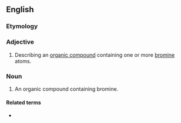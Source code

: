 ==English==

===Etymology===
{{affix|en|organo-|bromine}}

===Adjective===
{{en-adj|-}}

# {{lb|en|organic chemistry}} Describing an [[organic compound]] containing one or more [[bromine]] atoms.

===Noun===
{{en-noun}}

# {{lb|en|organic chemistry}} An organic compound containing bromine.

====Related terms====
* {{l|en|organohalogen}}